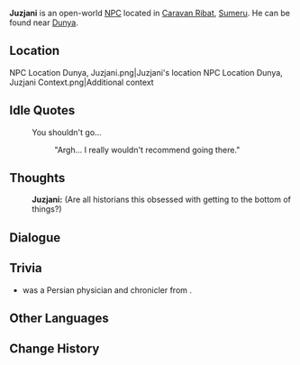 {{Meta
<!-- Remove this template after adding the missing info -->
|missing_NPC_profile  = yes
}}
{{Character Infobox
|type             = Open-World NPC
|image            = NPC Juzjani.png
|region           = Sumeru
|location         = Sumeru
|affiliation      = Amurta<!--Assumed from Dunya's "you medical people"-->
|title            = Researcher

|ancestry         = <!-- Clan/family -->
|father           = 
|mother           = 
|spouse           = 
|sibling          = 
|child            = 
|relative         = 

|voiceEN          = 
|voiceCN          = 
|voiceJP          = 
}}
'''Juzjani''' is an open-world [[NPC]] located in [[Caravan Ribat]], [[Sumeru]]. He can be found near [[Dunya]].

==Location==
<gallery>
NPC Location Dunya, Juzjani.png|Juzjani's location
NPC Location Dunya, Juzjani Context.png|Additional context
</gallery>
<!--
==Profile==
''(To be added.)''

===Appearance===
''(To be added.)''

==Quests and Events==
{{Quests and Events}}
-->
==Idle Quotes==
{{Dialogue Start}}
: {{DIcon|Idle}} You shouldn't go...
:: {{A|VO Juzjani 01.ogg}} "Argh... I really wouldn't recommend going there."
{{Dialogue End}}

==Thoughts==
{{All Schemes to Know Explanation|name=Juzjani}}
{{Dialogue Start}}
:{{A|VO Juzjani All Schemes to Know 01.ogg}} '''Juzjani:''' (Are all historians this obsessed with getting to the bottom of things?)
{{Dialogue End}}

==Dialogue==
{{Transclude|Dunya|Dialogue}}
<!--
==Event Dialogue==
===Event Name===
{{Dialogue Start}}
:'''{{subst:PAGENAME}}:'''
{{Dialogue End}}

==Trivia==
* 
-->

==Trivia==

* {{W|Abu 'Ubayd al-Juzjani}} was a Persian physician and chronicler from {{W|Guzgan}}.

==Other Languages==
{{Other Languages
|default_hidden = 1
|en      = Juzjani
|zhs     = 尤兹贾尼
|zhs_rm  = Yóuzījiǎní
|zht     = 尤茲賈尼
|zht_rm  = Yóuzījiǎní
|ja      = ユズジャニー
|ja_rm   = Yuzujanii
|ko      = 주즈자니
|es      = Juzyani
|fr      = Juzjani
|ru      = Джузджани
|th      = Juzjani
|vi      = Juzjani
|de      = Juzjani
|id      = Juzjani
|pt      = Juzjani
|tr      = Juzjani
|it      = Juzjani
}}

==Change History==
{{Change History|3.0}}
<!--
==References==
{{Reflist}}
-->